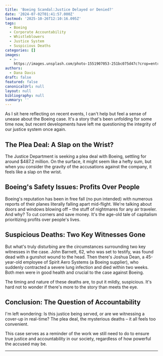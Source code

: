 ```yaml
---
title: 'Boeing Scandal:Justice Delayed or Denied?'
date: '2024-07-02T01:41:57.000Z'
lastmod: '2025-10-26T12:10:16.095Z'
tags:
  - Boeing
  - Corporate Accountability
  - Whistleblowers
  - Justice System
  - Suspicious Deaths
categories: []
images:
  - >-
    https://images.unsplash.com/photo-1551907053-251bc075d47c?crop=entropy&cs=tinysrgb&fit=max&fm=jpg&ixid=M3wxMTc3M3wwfDF8c2VhcmNofDE2fHxib2Vpbmd8ZW58MHx8fHwxNzE5ODg0NDQ3fDA&ixlib=rb-4.0.3&q=80&w=2000
authors:
  - Dana Davis
draft: false
featured: false
canonicalUrl: null
layout: null
bibliography: null
summary: ''
---
```

As I sit here reflecting on recent events, I can't help but feel a sense of unease about the Boeing case. It's a story that's been unfolding for some time now, but recent developments have left me questioning the integrity of our justice system once again.

## The Plea Deal: A Slap on the Wrist?

The Justice Department is seeking a plea deal with Boeing, settling for around $487.2 million. On the surface, it might seem like a hefty sum, but when you consider the gravity of the accusations against the company, it feels like a slap on the wrist.

## Boeing's Safety Issues: Profits Over People

Boeing's reputation has been in free fall (no pun intended) with numerous reports of their planes literally falling apart mid-flight. We're talking about doors and windows blowing off – the stuff of nightmares for any air traveler. And why? To cut corners and save money. It's the age-old tale of capitalism prioritizing profits over people's lives.

## Suspicious Deaths: Two Key Witnesses Gone

But what's truly disturbing are the circumstances surrounding two key witnesses in the case. John Barnett, 62, who was set to testify, was found dead with a gunshot wound to the head. Then there's Joshua Dean, a 45-year-old employee of Spirit Aero Systems (a Boeing supplier), who suddenly contracted a severe lung infection and died within two weeks. Both men were in good health and crucial to the case against Boeing.

The timing and nature of these deaths are, to put it mildly, suspicious. It's hard not to wonder if there's more to the story than meets the eye.

## Conclusion: The Question of Accountability

I'm left wondering: Is this justice being served, or are we witnessing a cover-up in real-time? The plea deal, the mysterious deaths – it all feels too convenient.

This case serves as a reminder of the work we still need to do to ensure true justice and accountability in our society, regardless of how powerful the accused may be.

---
